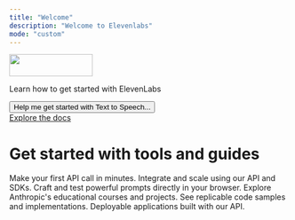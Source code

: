 ```yaml
---
title: "Welcome"
description: "Welcome to Elevenlabs"
mode: "custom"
---
```


<div id="welcome-container">
  <div id="welcome-hero">
    <div id="welcome-hero-content">
      <div id="welcome-background" class="bg-red" />
      <div id="welcome-header-container" >
        <div id="welcome-header">
          <img
            src="/images/branding/light.svg"
            id="welcome-container-logo"
            width="150"
            height="40"
          />
        </div>
        <p id="welcome-description">Learn how to get started with ElevenLabs</p>
        <div id="search-container">
          <button type="button" id="search-bar-entry">
            <span>Help me get started with Text to Speech...</span>
          </button>
        </div>
        <a href="/" id="explore-link">
          <div id="explore-content">
            <span>Explore the docs</span>
            <div id="explore-arrow">
              <Icon icon="chevron-right" />
            </div>
          </div>
        </a>
      </div>
    </div>

  </div>
  <div id="tools-section">
    <h1 id="tools-header">Get started with tools and guides</h1>
    <CardGroup cols={3}>
      <Card
        title="Get started"
        href="/en/docs/initial-setup"
        icon="play"
        iconColor="bg-primary dark:bg-primary-light"
      >
        Make your first API call in minutes.
      </Card>
      <Card
        title="API Reference"
        href="/en/api/getting-started"
        icon="code-simple"
        iconColor="bg-primary dark:bg-primary-light"
      >
        Integrate and scale using our API and SDKs.
      </Card>
      <Card
        title="Anthropic Console"
        href="https://console.anthropic.com"
        icon="code"
        iconColor="bg-primary dark:bg-primary-light"
        target="_blank"
        rel="noreferrer"
      >
        Craft and test powerful prompts directly in your browser.
      </Card>
      <Card
        title="Anthropic Courses"
        href="https://github.com/anthropics/courses"
        icon="graduation-cap"
        iconColor="bg-primary dark:bg-primary-light"
        target="_blank"
        rel="noreferrer"
      >
        Explore Anthropic's educational courses and projects.
      </Card>
      <Card
        title="Anthropic Cookbook"
        href="https://github.com/anthropics/anthropic-cookbook"
        icon="utensils"
        iconColor="bg-primary dark:bg-primary-light"
        target="_blank"
        rel="noreferrer"
      >
        See replicable code samples and implementations.
      </Card>
      <Card
        title="ElevenLabs Quickstarts"
        href="https://github.com/anthropics/anthropic-quickstarts"
        icon="bolt-lightning"
        iconColor="bg-primary dark:bg-primary-light"
        target="_blank"
        rel="noreferrer"
      >
        Deployable applications built with our API.
      </Card>
    </CardGroup>
  </div>
</div>

